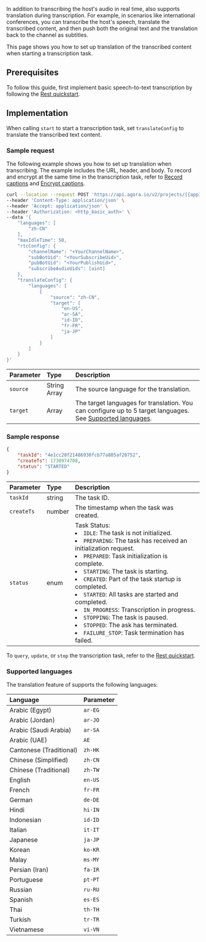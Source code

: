 
In addition to transcribing the host's audio in real time, <Vpd k="NAME" /> also supports translation during transcription. For example, in scenarios like international conferences, you can transcribe the host's speech, translate the transcribed content, and then push both the original text and the translation back to the channel as subtitles.

This page shows you how to set up translation of the transcribed content when starting a transcription task.

## Prerequisites

To follow this guide, first implement basic speech-to-text transcription by following the [Rest quickstart](../get-started/quickstart).

## Implementation

When calling `start` to start a transcription task, set `translateConfig` to translate the transcribed text content.

### Sample request

The following example shows you how to set up translation when transcribing. The example includes the URL, header, and body. To record and encrypt at the same time in the transcription task, refer to [Record captions](../develop/record-captions) and [Encrypt captions](../develop/encrypt-captions).

```bash
curl --location --request POST 'https://api.agora.io/v2/projects/{{appId}}/rtsc/speech-to-text/tasks?builderToken={{tokenName}}' \
--header 'Content-Type: application/json' \
--header 'Accept: application/json' \
--header 'Authorization: <http_basic_auth>' \
--data '{
    "languages": [
        "zh-CN"
    ],
    "maxIdleTime": 50,
    "rtcConfig": {
        "channelName": "<YourChannelName>",
        "subBotUid": "<YourSubscribeUid>",
        "pubBotUid": "<YourPublishUid>",
        "subscribeAudioUids": [uint]
    },
    "translateConfig": {
        "languages": [
            {
                "source": "zh-CN",
                "target": [
                    "en-US",
                    "ar-SA",
                    "id-ID",
                    "fr-FR",
                    "ja-JP"
                ]
            }
        ]
    }
}'
```

| Parameter      | Type         | Description                                |
|:---------------|:-------------|:-------------------------------------------|
| `source`         | String Array | The source language for the translation. |
| `target`         | Array        | The target languages for translation. You can configure up to 5 target languages. See [Supported languages](#supported-languages). |

### Sample response

```json
{
    "taskId": "4e1cc28f21486930fcb77a805af20752",
    "createTs": 1730974708,
    "status": "STARTED"
}
```

| Parameter      | Type         | Description                              |
|:---------------|:-------------|:-----------------------------------------|
| `taskId`         | string | The task ID.                                 |
| `createTs`       | number | The timestamp when the task was created.     |
| `status`         | enum   | Task Status:<br/> <li>`IDLE`: The task is not initialized.</li> <li>`PREPARING`: The task has received an initialization request.</li> <li>`PREPARED`: Task initialization is complete.</li> <li>`STARTING`: The task is starting.</li> <li>`CREATED`: Part of the task startup is completed.</li> <li>`STARTED`: All tasks are started and completed.</li> <li>`IN_PROGRESS`: Transcription in progress.</li> <li>`STOPPING`: The task is paused.</li> <li>`STOPPED`: The ask has terminated.</li> <li>`FAILURE_STOP`: Task termination has failed.</li> |

To `query`, `update`, or `stop` the transcription task, refer to the [Rest quickstart](../get-started/quickstart).

### Supported languages

The translation feature of <Vpd k="NAME"/> supports the following languages:

| Language                  | Parameter   |
|:--------------------------|:------------|
| Arabic (Egypt)            | `ar-EG`     |
| Arabic (Jordan)           | `ar-JO`     |
| Arabic (Saudi Arabia)     | `ar-SA`     |
| Arabic (UAE)              | `AE`        |
| Cantonese (Traditional)   | `zh-HK`     |
| Chinese (Simplified)      | `zh-CN`     |
| Chinese (Traditional)     | `zh-TW`     |
| English                   | `en-US`     |
| French                    | `fr-FR`     |
| German                    | `de-DE`     |
| Hindi                     | `hi-IN`     |
| Indonesian                | `id-ID`     |
| Italian                   | `it-IT`     |
| Japanese                  | `ja-JP`     |
| Korean                    | `ko-KR`     |
| Malay                     | `ms-MY`     |
| Persian (Iran)            | `fa-IR`     |
| Portuguese                | `pt-PT`     |
| Russian                   | `ru-RU`     |
| Spanish                   | `es-ES`     |
| Thai                      | `th-TH`     |
| Turkish                   | `tr-TR`     |
| Vietnamese                | `vi-VN`     |
